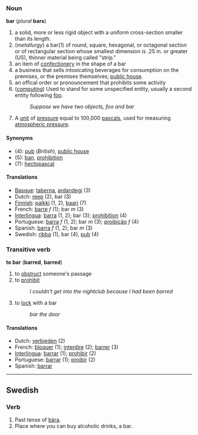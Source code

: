 ===Noun===
'''bar''' (''plural'' '''bars''')

# a solid, more or less rigid object with a uniform cross-section smaller than its length.
# (''metallurgy'') a bar(1) of round, square, hexagonal, or octagonal section or of rectangular section whose smallest dimension is .25 in. or greater (US), thinner material being called "strip."
# an item of [[confectionery]] in the shape of a bar
# a business that sells intoxicating beverages for consumption on the premises, or the premises themselves; [[public house]].
# an offical order or pronouncement that prohibits some activity
# (''[[computing]]'') Used to stand for some unspecified entity, usually a second entity following [[foo]].
#: ''Suppose we have two objects, foo and bar''
# A [[unit]] of [[pressure]] equal to 100,000 [[pascal]]s, used for measuring [[atmospheric pressure]].

====Synonyms====
*(4): [[pub]] (''British''), [[public house]]
*(5): [[ban]], [[prohibition]]
*(7): [[hectopascal]]

====Translations====
*[[Basque]]: [[taberna]], [[ardandegi]] (3)
*Dutch: [[reep]] (2), bar (3)
*[[Finnish]]: [[palkki]] (1, 2), [[baari]] (7)
*French: [[barre]] ''f'' (1); bar ''m'' (3)
*[[Interlingua]]: [[barra]] (1, 2); bar (3); [[prohibition]] (4)
*Portuguese: [[barra]] ''f'' (1, 2); bar ''m'' (3); [[proibição]] ''f'' (4)
*Spanish: [[barra]] ''f'' (1, 2); bar ''m'' (3)
*Swedish: [[ribba]] (1), bar (4), [[pub]] (4)

===Transitive verb===
'''to bar''' ('''barred''', '''barred''')

# to [[obstruct]] someone's passage
# to [[prohibit]]
#:''I couldn't get into the nightclub because I had been barred''
# to [[lock]] with a bar
#:''bar the door''

====Translations====
*Dutch: [[verbieden]] (2)
*French: [[bloquer]] (1); [[interdire]] (2); [[barrer]] (3)
*[[Interlingua]]: [[barrar]] (1); [[prohibir]] (2)
*Portuguese: [[barrar]] (1); [[proibir]] (2)
*Spanish: [[barrar]]

----
==Swedish==
===Verb===
# Past tense of [[bära]].
# Place where you can buy alcoholic drinks, a bar.